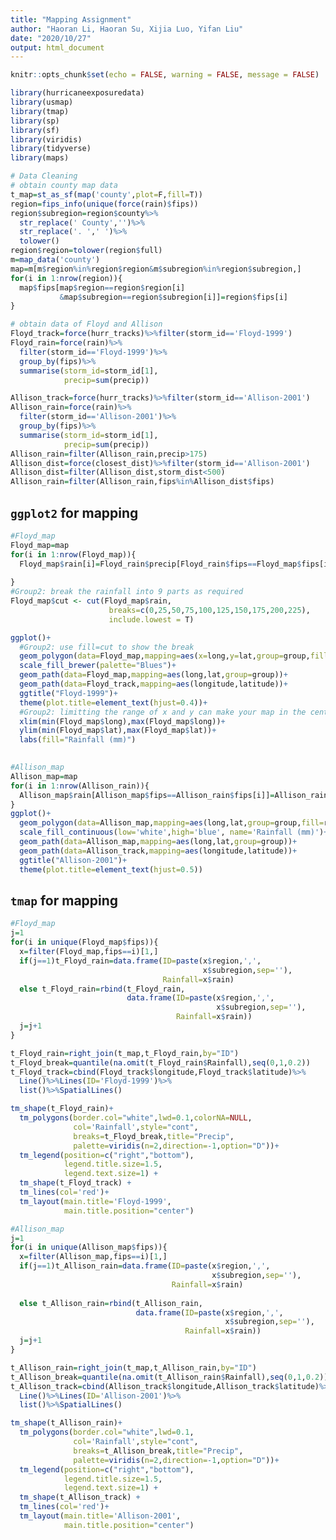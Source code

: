 ```yaml
---
title: "Mapping Assignment"
author: "Haoran Li, Haoran Su, Xijia Luo, Yifan Liu"
date: "2020/10/27"
output: html_document
---
```


```r
knitr::opts_chunk$set(echo = FALSE, warning = FALSE, message = FALSE)
```

```r
library(hurricaneexposuredata)
library(usmap)
library(tmap)
library(sp)
library(sf)
library(viridis)
library(tidyverse)
library(maps)
```

```r
# Data Cleaning
# obtain county map data
t_map=st_as_sf(map('county',plot=F,fill=T))
region=fips_info(unique(force(rain)$fips))
region$subregion=region$county%>%
  str_replace(' County','')%>%
  str_replace('. ',' ')%>%
  tolower()
region$region=tolower(region$full)
m=map_data('county')
map=m[m$region%in%region$region&m$subregion%in%region$subregion,]
for(i in 1:nrow(region)){
  map$fips[map$region==region$region[i]
           &map$subregion==region$subregion[i]]=region$fips[i]
} 
```

```r
# obtain data of Floyd and Allison
Floyd_track=force(hurr_tracks)%>%filter(storm_id=='Floyd-1999')
Floyd_rain=force(rain)%>%
  filter(storm_id=='Floyd-1999')%>%
  group_by(fips)%>%
  summarise(storm_id=storm_id[1],
            precip=sum(precip))

Allison_track=force(hurr_tracks)%>%filter(storm_id=='Allison-2001')
Allison_rain=force(rain)%>%
  filter(storm_id=='Allison-2001')%>%
  group_by(fips)%>%
  summarise(storm_id=storm_id[1],
            precip=sum(precip))
Allison_rain=filter(Allison_rain,precip>175)
Allison_dist=force(closest_dist)%>%filter(storm_id=='Allison-2001')
Allison_dist=filter(Allison_dist,storm_dist<500)
Allison_rain=filter(Allison_rain,fips%in%Allison_dist$fips)
```


## `ggplot2` for mapping

```r
#Floyd_map
Floyd_map=map
for(i in 1:nrow(Floyd_map)){
  Floyd_map$rain[i]=Floyd_rain$precip[Floyd_rain$fips==Floyd_map$fips[i]]
  
}
#Group2: break the rainfall into 9 parts as required
Floyd_map$cut <- cut(Floyd_map$rain,
                      breaks=c(0,25,50,75,100,125,150,175,200,225),
                      include.lowest = T)

ggplot()+
  #Group2: use fill=cut to show the break
  geom_polygon(data=Floyd_map,mapping=aes(x=long,y=lat,group=group,fill=cut))+
  scale_fill_brewer(palette="Blues")+
  geom_path(data=Floyd_map,mapping=aes(long,lat,group=group))+
  geom_path(data=Floyd_track,mapping=aes(longitude,latitude))+
  ggtitle("Floyd-1999")+
  theme(plot.title=element_text(hjust=0.4))+
  #Group2: limitting the range of x and y can make your map in the center
  xlim(min(Floyd_map$long),max(Floyd_map$long))+
  ylim(min(Floyd_map$lat),max(Floyd_map$lat))+
  labs(fill="Rainfall (mm)")
  
```

```r
#Allison_map
Allison_map=map
for(i in 1:nrow(Allison_rain)){
  Allison_map$rain[Allison_map$fips==Allison_rain$fips[i]]=Allison_rain$precip[i]
}
ggplot()+
  geom_polygon(data=Allison_map,mapping=aes(long,lat,group=group,fill=rain))+
  scale_fill_continuous(low='white',high='blue', name='Rainfall (mm)')+
  geom_path(data=Allison_map,mapping=aes(long,lat,group=group))+
  geom_path(data=Allison_track,mapping=aes(longitude,latitude))+
  ggtitle("Allison-2001")+
  theme(plot.title=element_text(hjust=0.5))
```

## `tmap` for mapping

```r
#Floyd_map
j=1
for(i in unique(Floyd_map$fips)){
  x=filter(Floyd_map,fips==i)[1,]
  if(j==1)t_Floyd_rain=data.frame(ID=paste(x$region,',',
                                           x$subregion,sep=''),
                                  Rainfall=x$rain)
  else t_Floyd_rain=rbind(t_Floyd_rain,
                          data.frame(ID=paste(x$region,',',
                                              x$subregion,sep=''),
                                     Rainfall=x$rain))
  j=j+1
}

t_Floyd_rain=right_join(t_map,t_Floyd_rain,by="ID")
t_Floyd_break=quantile(na.omit(t_Floyd_rain$Rainfall),seq(0,1,0.2))
t_Floyd_track=cbind(Floyd_track$longitude,Floyd_track$latitude)%>%
  Line()%>%Lines(ID='Floyd-1999')%>%
  list()%>%SpatialLines()

tm_shape(t_Floyd_rain)+
  tm_polygons(border.col="white",lwd=0.1,colorNA=NULL,
              col='Rainfall',style="cont",
              breaks=t_Floyd_break,title="Precip",
              palette=viridis(n=2,direction=-1,option="D"))+
  tm_legend(position=c("right","bottom"),
            legend.title.size=1.5,
            legend.text.size=1) +
  tm_shape(t_Floyd_track) +
  tm_lines(col='red')+
  tm_layout(main.title='Floyd-1999',
            main.title.position="center") 
```

```r
#Allison_map
j=1
for(i in unique(Allison_map$fips)){
  x=filter(Allison_map,fips==i)[1,]
  if(j==1)t_Allison_rain=data.frame(ID=paste(x$region,',',
                                             x$subregion,sep=''),
                                    Rainfall=x$rain)
  
  else t_Allison_rain=rbind(t_Allison_rain,
                            data.frame(ID=paste(x$region,',',
                                                x$subregion,sep=''),
                                       Rainfall=x$rain))
  j=j+1
}

t_Allison_rain=right_join(t_map,t_Allison_rain,by="ID")
t_Allison_break=quantile(na.omit(t_Allison_rain$Rainfall),seq(0,1,0.2))
t_Allison_track=cbind(Allison_track$longitude,Allison_track$latitude)%>%
  Line()%>%Lines(ID='Allison-2001')%>%
  list()%>%SpatialLines()

tm_shape(t_Allison_rain)+
  tm_polygons(border.col="white",lwd=0.1,
              col='Rainfall',style="cont",
              breaks=t_Allison_break,title="Precip",
              palette=viridis(n=2,direction=-1,option="D"))+
  tm_legend(position=c("right","bottom"),
            legend.title.size=1.5,
            legend.text.size=1) +
  tm_shape(t_Allison_track) +
  tm_lines(col='red')+
  tm_layout(main.title='Allison-2001',
            main.title.position="center") 

```


